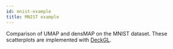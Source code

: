 ```yaml
---
id: mnist-example
title: MNIST example
---
```


Comparison of UMAP and densMAP on the MNIST dataset.
These scatterplots are implemented with [DeckGL](https://deck.gl/).


<MnistExampleWrapper />